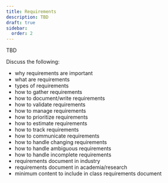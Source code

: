 ```yaml
---
title: Requirements
description: TBD
draft: true
sidebar:
  order: 2
---
```


TBD

Discuss the following:
- why requirements are important
- what are requirements
- types of requirements
- how to gather requirements
- how to document/write requirements
- how to validate requirements
- how to manage requirements
- how to prioritize requirements
- how to estimate requirements
- how to track requirements
- how to communicate requirements
- how to handle changing requirements
- how to handle ambiguous requirements
- how to handle incomplete requirements
- requirements document in industry
- requirements document in academia/research
- minimum content to include in class requirements document
